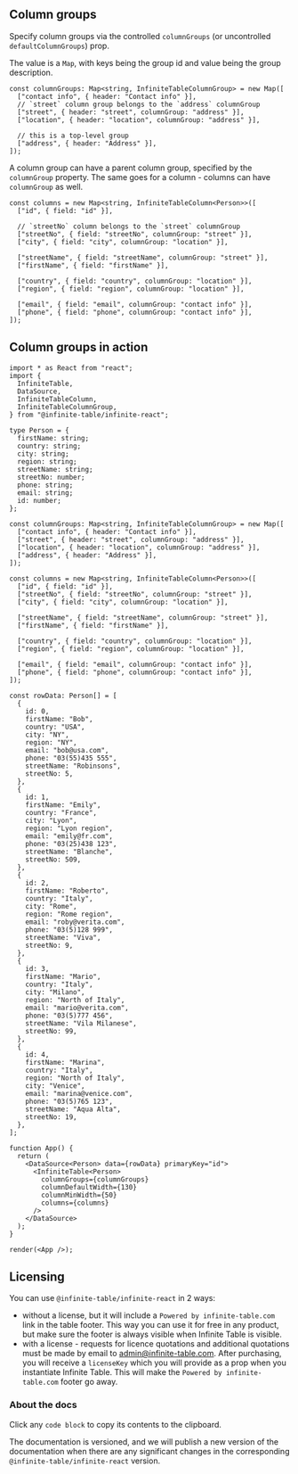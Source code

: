## Column groups

Specify column groups via the controlled `columnGroups` (or uncontrolled `defaultColumnGroups`) prop.

The value is a `Map`, with keys being the group id and value being the group description.

```tsx
const columnGroups: Map<string, InfiniteTableColumnGroup> = new Map([
  ["contact info", { header: "Contact info" }],
  // `street` column group belongs to the `address` columnGroup
  ["street", { header: "street", columnGroup: "address" }],
  ["location", { header: "location", columnGroup: "address" }],

  // this is a top-level group
  ["address", { header: "Address" }],
]);
```

A column group can have a parent column group, specified by the `columnGroup` property. The same goes for a column - columns can have `columnGroup` as well.

```tsx
const columns = new Map<string, InfiniteTableColumn<Person>>([
  ["id", { field: "id" }],

  // `streetNo` column belongs to the `street` columnGroup
  ["streetNo", { field: "streetNo", columnGroup: "street" }],
  ["city", { field: "city", columnGroup: "location" }],

  ["streetName", { field: "streetName", columnGroup: "street" }],
  ["firstName", { field: "firstName" }],

  ["country", { field: "country", columnGroup: "location" }],
  ["region", { field: "region", columnGroup: "location" }],

  ["email", { field: "email", columnGroup: "contact info" }],
  ["phone", { field: "phone", columnGroup: "contact info" }],
]);
```

## Column groups in action

```tsx height=450 live title=Nested-column-groups
import * as React from "react";
import {
  InfiniteTable,
  DataSource,
  InfiniteTableColumn,
  InfiniteTableColumnGroup,
} from "@infinite-table/infinite-react";

type Person = {
  firstName: string;
  country: string;
  city: string;
  region: string;
  streetName: string;
  streetNo: number;
  phone: string;
  email: string;
  id: number;
};

const columnGroups: Map<string, InfiniteTableColumnGroup> = new Map([
  ["contact info", { header: "Contact info" }],
  ["street", { header: "street", columnGroup: "address" }],
  ["location", { header: "location", columnGroup: "address" }],
  ["address", { header: "Address" }],
]);

const columns = new Map<string, InfiniteTableColumn<Person>>([
  ["id", { field: "id" }],
  ["streetNo", { field: "streetNo", columnGroup: "street" }],
  ["city", { field: "city", columnGroup: "location" }],

  ["streetName", { field: "streetName", columnGroup: "street" }],
  ["firstName", { field: "firstName" }],

  ["country", { field: "country", columnGroup: "location" }],
  ["region", { field: "region", columnGroup: "location" }],

  ["email", { field: "email", columnGroup: "contact info" }],
  ["phone", { field: "phone", columnGroup: "contact info" }],
]);

const rowData: Person[] = [
  {
    id: 0,
    firstName: "Bob",
    country: "USA",
    city: "NY",
    region: "NY",
    email: "bob@usa.com",
    phone: "03(55)435 555",
    streetName: "Robinsons",
    streetNo: 5,
  },
  {
    id: 1,
    firstName: "Emily",
    country: "France",
    city: "Lyon",
    region: "Lyon region",
    email: "emily@fr.com",
    phone: "03(25)438 123",
    streetName: "Blanche",
    streetNo: 509,
  },
  {
    id: 2,
    firstName: "Roberto",
    country: "Italy",
    city: "Rome",
    region: "Rome region",
    email: "roby@verita.com",
    phone: "03(5)128 999",
    streetName: "Viva",
    streetNo: 9,
  },
  {
    id: 3,
    firstName: "Mario",
    country: "Italy",
    city: "Milano",
    region: "North of Italy",
    email: "mario@verita.com",
    phone: "03(5)777 456",
    streetName: "Vila Milanese",
    streetNo: 99,
  },
  {
    id: 4,
    firstName: "Marina",
    country: "Italy",
    region: "North of Italy",
    city: "Venice",
    email: "marina@venice.com",
    phone: "03(5)765 123",
    streetName: "Aqua Alta",
    streetNo: 19,
  },
];

function App() {
  return (
    <DataSource<Person> data={rowData} primaryKey="id">
      <InfiniteTable<Person>
        columnGroups={columnGroups}
        columnDefaultWidth={130}
        columnMinWidth={50}
        columns={columns}
      />
    </DataSource>
  );
}

render(<App />);
```

## Licensing

You can use `@infinite-table/infinite-react` in 2 ways:

- without a license, but it will include a `Powered by infinite-table.com` link in the table footer. This way you can use it for free in any product, but make sure the footer is always visible when Infinite Table is visible.
- with a license - requests for licence quotations and additional quotations must be made by email to admin@infinite-table.com. After purchasing, you will receive a `licenseKey` which you will provide as a prop when you instantiate Infinite Table. This will make the `Powered by infinite-table.com` footer go away.

### About the docs

Click any `code block` to copy its contents to the clipboard.

The documentation is versioned, and we will publish a new version of the documentation when there are any significant changes in the corresponding `@infinite-table/infinite-react` version.
